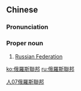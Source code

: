 {{also|俄罗斯联邦}}
==Chinese==
{{zh-forms|s=俄罗斯联邦|type=32}}

===Pronunciation===
{{zh-pron
|m=Éluósī Liánbāng,Èluósī Liánbāng,2nb=old variant
|c=ngo4 lo4 si1 lyun4 bong1
|cat=pn
}}

===Proper noun===
{{zh-proper noun}}

# [[Russian Federation]]

[[Category:zh:Countries|人07俄羅斯聯邦]]

[[ko:俄羅斯聯邦]]
[[ru:俄羅斯聯邦]]